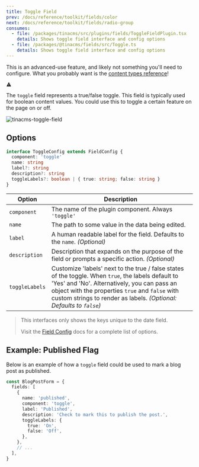 ```yaml
---
title: Toggle Field
prev: /docs/reference/toolkit/fields/color
next: /docs/reference/toolkit/fields/radio-group
consumes:
  - file: /packages/tinacms/src/plugins/fields/ToggleFieldPlugin.tsx
    details: Shows toggle field interface and config options
  - file: /packages/@tinacms/fields/src/Toggle.ts
    details: Shows toggle field interface and config options
---
```


<div class="short-code-warning">
   <div>
      <p>This is an advanced-use feature, and likely not something you'll need to configure. What you probably want is the <a href="/docs/reference/types/">content types reference</a>!</p>
   </div>
   <svg stroke="currentColor" fill="currentColor" stroke-width="0" viewBox="0 0 512 512" height="1em" width="1em" xmlns="http://www.w3.org/2000/svg">
      <path d="M32 464h448L256 48 32 464zm248-64h-48v-48h48v48zm0-80h-48v-96h48v96z"></path>
   </svg>
</div>

The `toggle` field represents a true/false toggle. This field is typically used for boolean content values. You could use this to toggle a certain feature on the page on or off.

![tinacms-toggle-field](/img/fields/toggle.png)

## Options

```typescript
interface ToggleConfig extends FieldConfig {
  component: 'toggle'
  name: string
  label?: string
  description?: string
  toggleLabels?: boolean | { true: string; false: string }
}
```

| Option         | Description                                                                                                                                                                                                                                                                  |
| -------------- | ---------------------------------------------------------------------------------------------------------------------------------------------------------------------------------------------------------------------------------------------------------------------------- |
| `component`    | The name of the plugin component. Always `'toggle'`                                                                                                                                                                                                                          |
| `name`         | The path to some value in the data being edited.                                                                                                                                                                                                                             |
| `label`        | A human readable label for the field. Defaults to the `name`. _(Optional)_                                                                                                                                                                                                   |
| `description`  | Description that expands on the purpose of the field or prompts a specific action. _(Optional)_                                                                                                                                                                              |
| `toggleLabels` | Customize 'labels' next to the true / false states of the toggle. When `true`, the labels default to 'Yes' and 'No'. Alternatively, you can pass an object with the properties `true` and `false` with custom strings to render as labels. _(Optional: Defaults to `false`)_ |

> This interfaces only shows the keys unique to the date field.
>
> Visit the [Field Config](/docs/reference/toolkit/fields) docs for a complete list of options.

## Example: Published Flag

Below is an example of how a `toggle` field could be used to mark a blog post as published.

```typescript
const BlogPostForm = {
  fields: [
    {
      name: 'published',
      component: 'toggle',
      label: 'Published',
      description: 'Check to mark this to publish the post.',
      toggleLabels: {
        true: 'On',
        false: 'Off',
      },
    },
    // ...
  ],
}
```
